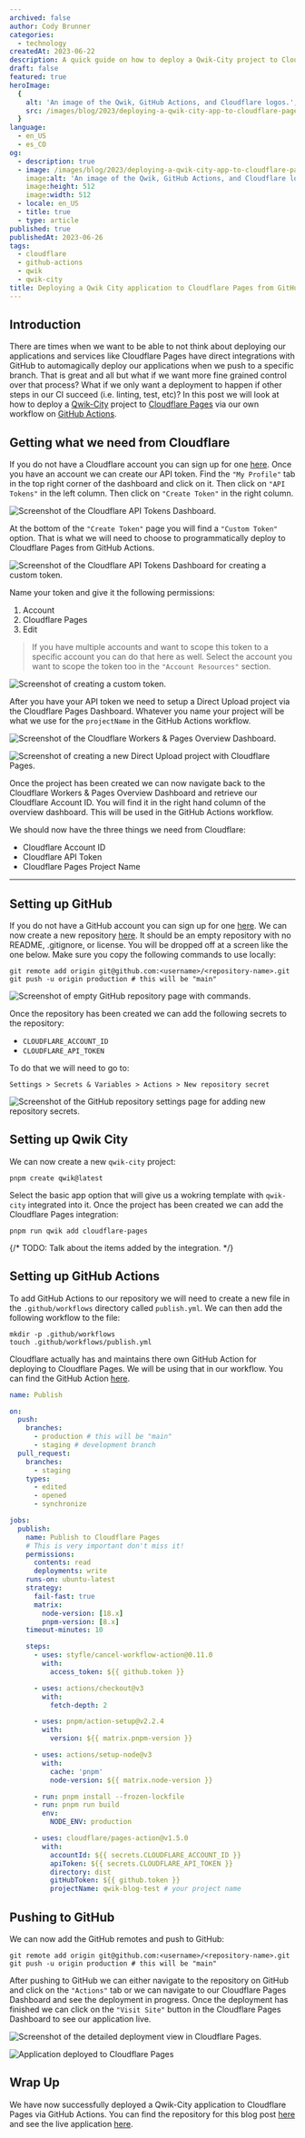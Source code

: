 ```yaml
---
archived: false
author: Cody Brunner
categories:
  - technology
createdAt: 2023-06-22
description: A quick guide on how to deploy a Qwik-City project to Cloudflare Pages from GitHub Actions.
draft: false
featured: true
heroImage:
  {
    alt: 'An image of the Qwik, GitHub Actions, and Cloudflare logos.',
    src: /images/blog/2023/deploying-a-qwik-city-app-to-cloudflare-pages-from-github-actions/hero.jpg,
  }
language:
  - en_US
  - es_CO
og:
  - description: true
  - image: /images/blog/2023/deploying-a-qwik-city-app-to-cloudflare-pages-from-github-actions/hero.jpg
    image:alt: 'An image of the Qwik, GitHub Actions, and Cloudflare logos.'
    image:height: 512
    image:width: 512
  - locale: en_US
  - title: true
  - type: article
published: true
publishedAt: 2023-06-26
tags:
  - cloudflare
  - github-actions
  - qwik
  - qwik-city
title: Deploying a Qwik City application to Cloudflare Pages from GitHub Actions
---
```



## Introduction

There are times when we want to be able to not think about deploying our applications and services like Cloudflare Pages have direct integrations with GitHub to automagically deploy our applications when we push to a specific branch. That is great and all but what if we want more fine grained control over that process? What if we only want a deployment to happen if other steps in our CI succeed (i.e. linting, test, etc)? In this post we will look at how to deploy a [Qwik-City](https://qwik.builder.io/docs/qwikcity/) project to [Cloudflare Pages](https://pages.cloudflare.com/) via our own workflow on [GitHub Actions](https://github.com/features/actions).

## Getting what we need from Cloudflare

If you do not have a Cloudflare account you can sign up for one [here](https://dash.cloudflare.com/sign-up). Once you have an account we can create our API token. Find the `"My Profile"` tab in the top right corner of the dashboard and click on it. Then click on `"API Tokens"` in the left column. Then click on `"Create Token"` in the right column.

<Image
	alt='Screenshot of the Cloudflare API Tokens Dashboard.'
	fetchPriority='low'
	height={300}
	layout='fullWidth'
	src='/images/blog/2023/deploying-a-qwik-city-app-to-cloudflare-pages-from-github-actions/cloudflare-api-tokens.jpg'
/>

At the bottom of the `"Create Token"` page you will find a `"Custom Token"` option. That is what we will need to choose to programmatically deploy to Cloudflare Pages from GitHub Actions.

<Image
	alt='Screenshot of the Cloudflare API Tokens Dashboard for creating a custom token.'
	fetchPriority='low'
	height={300}
	layout='fullWidth'
	src='/images/blog/2023/deploying-a-qwik-city-app-to-cloudflare-pages-from-github-actions/cloudflare-custom-token.jpg'
/>

Name your token and give it the following permissions:

1. Account
2. Cloudflare Pages
3. Edit

> If you have multiple accounts and want to scope this token to a specific account you can do that here as well. Select the account you want to scope the token too in the `"Account Resources"` section.

<Image
	alt='Screenshot of creating a custom token.'
	fetchPriority='low'
	height={300}
	layout='fullWidth'
	src='/images/blog/2023/deploying-a-qwik-city-app-to-cloudflare-pages-from-github-actions/cloudflare-create-custom-token.jpg'
/>

After you have your API token we need to setup a Direct Upload project via the Cloudflare Pages Dashboard. Whatever you name your project will be what we use for the `projectName` in the GitHub Actions workflow.

<Image
	alt='Screenshot of the Cloudflare Workers & Pages Overview Dashboard.'
	fetchPriority='low'
	height={300}
	layout='fullWidth'
	src='/images/blog/2023/deploying-a-qwik-city-app-to-cloudflare-pages-from-github-actions/cloudflare-begin-direct-upload.jpg'
/>

<Image
	alt='Screenshot of creating a new Direct Upload project with Cloudflare Pages.'
	fetchPriority='low'
	height={300}
	layout='fullWidth'
	src='/images/blog/2023/deploying-a-qwik-city-app-to-cloudflare-pages-from-github-actions/cloudflare-project-name.jpg'
/>

Once the project has been created we can now navigate back to the Cloudflare Workers & Pages Overview Dashboard and retrieve our Cloudflare Account ID. You will find it in the right hand column of the overview dashboard. This will be used in the GitHub Actions workflow.

We should now have the three things we need from Cloudflare:

- Cloudflare Account ID
- Cloudflare API Token
- Cloudflare Pages Project Name

---

## Setting up GitHub

If you do not have a GitHub account you can sign up for one [here](https://github.com/signup). We can now create a new repository [here](https://github.com/new). It should be an empty repository with no README, .gitignore, or license. You will be dropped off at a screen like the one below. Make sure you copy the following commands to use locally:

```shell
git remote add origin git@github.com:<username>/<repository-name>.git
git push -u origin production # this will be "main"
```

<Image
	alt='Screenshot of empty GitHub repository page with commands.'
	fetchPriority='low'
	height={300}
	layout='fullWidth'
	src='/images/blog/2023/deploying-a-qwik-city-app-to-cloudflare-pages-from-github-actions/github-new-repo-created.jpg'
/>

Once the repository has been created we can add the following secrets to the repository:

- `CLOUDFLARE_ACCOUNT_ID`
- `CLOUDFLARE_API_TOKEN`

To do that we will need to go to:

```
Settings > Secrets & Variables > Actions > New repository secret
```

<Image
	alt='Screenshot of the GitHub repository settings page for adding new repository secrets.'
	fetchPriority='low'
	height={300}
	layout='fullWidth'
	src='/images/blog/2023/deploying-a-qwik-city-app-to-cloudflare-pages-from-github-actions/github-add-secrets.jpg'
/>

## Setting up Qwik City

We can now create a new `qwik-city` project:

```shell
pnpm create qwik@latest
```

Select the basic app option that will give us a wokring template with `qwik-city` integrated into it. Once the project has been created we can add the Cloudflare Pages integration:

```shell
pnpm run qwik add cloudflare-pages
```

{/* TODO: Talk about the items added by the integration. */}

## Setting up GitHub Actions

To add GitHub Actions to our repository we will need to create a new file in the `.github/workflows` directory called `publish.yml`. We can then add the following workflow to the file:

```shell
mkdir -p .github/workflows
touch .github/workflows/publish.yml
```

Cloudflare actually has and maintains there own GitHub Action for deploying to Cloudflare Pages. We will be using that in our workflow. You can find the GitHub Action [here](https://github.com/marketplace/actions/cloudflare-pages-github-action).

```yml showLineNumbers title=".github/workflows/publish.yml"
name: Publish

on:
  push:
    branches:
      - production # this will be "main"
      - staging # development branch
  pull_request:
    branches:
      - staging
    types:
      - edited
      - opened
      - synchronize

jobs:
  publish:
    name: Publish to Cloudflare Pages
    # This is very important don't miss it!
    permissions:
      contents: read
      deployments: write
    runs-on: ubuntu-latest
    strategy:
      fail-fast: true
      matrix:
        node-version: [18.x]
        pnpm-version: [8.x]
    timeout-minutes: 10

    steps:
      - uses: styfle/cancel-workflow-action@0.11.0
        with:
          access_token: ${{ github.token }}

      - uses: actions/checkout@v3
        with:
          fetch-depth: 2

      - uses: pnpm/action-setup@v2.2.4
        with:
          version: ${{ matrix.pnpm-version }}

      - uses: actions/setup-node@v3
        with:
          cache: 'pnpm'
          node-version: ${{ matrix.node-version }}

      - run: pnpm install --frozen-lockfile
      - run: pnpm run build
        env:
          NODE_ENV: production

      - uses: cloudflare/pages-action@v1.5.0
        with:
          accountId: ${{ secrets.CLOUDFLARE_ACCOUNT_ID }}
          apiToken: ${{ secrets.CLOUDFLARE_API_TOKEN }}
          directory: dist
          gitHubToken: ${{ github.token }}
          projectName: qwik-blog-test # your project name
```

## Pushing to GitHub

We can now add the GitHub remotes and push to GitHub:

```shell
git remote add origin git@github.com:<username>/<repository-name>.git
git push -u origin production # this will be "main"
```

After pushing to GitHub we can either navigate to the repository on GitHub and click on the `"Actions"` tab or we can navigate to our Cloudflare Pages Dashboard and see the deployment in progress. Once the deployment has finished we can click on the `"Visit Site"` button in the Cloudflare Pages Dashboard to see our application live.

<Image
	alt='Screenshot of the detailed deployment view in Cloudflare Pages.'
	fetchPriority='low'
	height={300}
	layout='fullWidth'
	src='/images/blog/2023/deploying-a-qwik-city-app-to-cloudflare-pages-from-github-actions/cloudflare-detailed-deployment-view.jpg'
/>

<Image
	alt='Application deployed to Cloudflare Pages'
	fetchPriority='low'
	height={300}
	layout='fullWidth'
	src='/images/blog/2023/deploying-a-qwik-city-app-to-cloudflare-pages-from-github-actions/app-deployed.jpg'
/>

## Wrap Up

We have now successfully deployed a Qwik-City application to Cloudflare Pages via GitHub Actions.
You can find the repository for this blog post [here](https://github.com/rockchalkwushock/qwik-blog-test) and see the live application [here](https://production.qwik-blog-test.pages.dev/).

<Signature />
